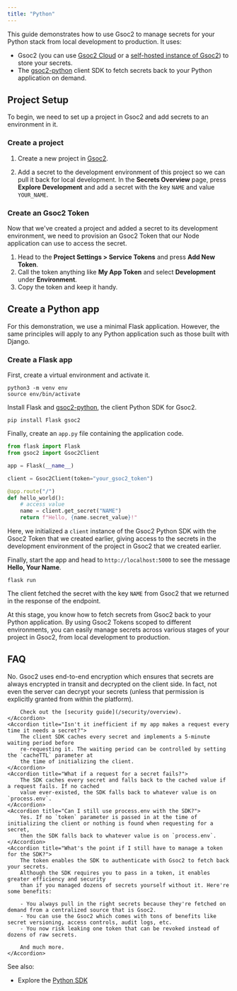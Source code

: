 ```yaml
---
title: "Python"
---
```


This guide demonstrates how to use Gsoc2 to manage secrets for your Python stack from local development to production. It uses:

- Gsoc2 (you can use [Gsoc2 Cloud](https://app.gsoc2.com) or a [self-hosted instance of Gsoc2](https://gsoc2.com/docs/self-hosting/overview)) to store your secrets.
- The [gsoc2-python](https://github.com/Gsoc2/gsoc2-python) client SDK to fetch secrets back to your Python application on demand.

## Project Setup

To begin, we need to set up a project in Gsoc2 and add secrets to an environment in it.

### Create a project

1. Create a new project in [Gsoc2](https://app.gsoc2.com/).

2. Add a secret to the development environment of this project so we can pull it back for local development. In the **Secrets Overview** page, press **Explore Development** and add a secret with the key `NAME` and value `YOUR_NAME`.

### Create an Gsoc2 Token

Now that we've created a project and added a secret to its development environment, we need to provision an Gsoc2 Token that our Node application can use to access the secret.

1. Head to the **Project Settings > Service Tokens** and press **Add New Token**. 
2. Call the token anything like **My App Token** and select **Development** under **Environment**.
3. Copy the token and keep it handy.

## Create a Python app

For this demonstration, we use a minimal Flask application. However, the same principles will apply to any Python application such as those built with Django.

### Create a Flask app

First, create a virtual environment and activate it.

```console
python3 -m venv env
source env/bin/activate
```

Install Flask and [gsoc2-python](https://github.com/Gsoc2/gsoc2-python), the client Python SDK for Gsoc2.

```console
pip install Flask gsoc2
```

Finally, create an `app.py` file containing the application code.

```python
from flask import Flask
from gsoc2 import Gsoc2Client

app = Flask(__name__)

client = Gsoc2Client(token="your_gsoc2_token")

@app.route("/")
def hello_world():
    # access value
    name = client.get_secret("NAME")
    return f"Hello, {name.secret_value}!"
```

Here, we initialized a `client` instance of the Gsoc2 Python SDK with the Gsoc2 Token
that we created earlier, giving access to the secrets in the development environment of the
project in Gsoc2 that we created earlier.

Finally, start the app and head to `http://localhost:5000` to see the message **Hello, Your Name**.

```console
flask run
```

The client fetched the secret with the key `NAME` from Gsoc2 that we returned in the response of the endpoint.

At this stage, you know how to fetch secrets from Gsoc2 back to your Python application. By using Gsoc2 Tokens scoped to different environments, you can easily manage secrets across various stages of your project in Gsoc2, from local development to production.

## FAQ

<AccordionGroup>
    <Accordion title="Are my secrets exposed in transit every time the SDK fetches them?">
        No. Gsoc2 uses end-to-end encryption which ensures that secrets are always encrypted in transit
        and decrypted on the client side. In fact, not even the server can decrypt your secrets (unless 
        that permission is explicitly granted from within the platform).

        Check out the [security guide](/security/overview).
    </Accordion>
    <Accordion title="Isn't it inefficient if my app makes a request every time it needs a secret?">
        The client SDK caches every secret and implements a 5-minute waiting period before
        re-requesting it. The waiting period can be controlled by setting the `cacheTTL` parameter at
        the time of initializing the client.
    </Accordion>
    <Accordion title="What if a request for a secret fails?">
        The SDK caches every secret and falls back to the cached value if a request fails. If no cached
        value ever-existed, the SDK falls back to whatever value is on `process.env`.
    </Accordion>
    <Accordion title="Can I still use process.env with the SDK?">
        Yes. If no `token` parameter is passed in at the time of initializing the client or nothing is found when requesting for a secret,
        then the SDK falls back to whatever value is on `process.env`.
    </Accordion>
    <Accordion title="What's the point if I still have to manage a token for the SDK?">
        The token enables the SDK to authenticate with Gsoc2 to fetch back your secrets.
        Although the SDK requires you to pass in a token, it enables greater efficiency and security
        than if you managed dozens of secrets yourself without it. Here're some benefits:

        - You always pull in the right secrets because they're fetched on demand from a centralized source that is Gsoc2.
        - You can use the Gsoc2 which comes with tons of benefits like secret versioning, access controls, audit logs, etc.
        - You now risk leaking one token that can be revoked instead of dozens of raw secrets.
        
        And much more.
    </Accordion>
    
</AccordionGroup>

See also:

- Explore the [Python SDK](https://github.com/Gsoc2/gsoc2-python)


